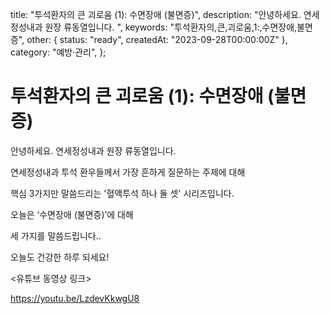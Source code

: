   title: "투석환자의 큰 괴로움 (1): 수면장애 (불면증)",
  description: "안녕하세요. 연세정성내과 원장 류동열입니다. ",
  keywords: "투석환자의,큰,괴로움,1:,수면장애,불면증",
  other: { status: "ready", createdAt: "2023-09-28T00:00:00Z" },
  category: "예방·관리",
};

# 투석환자의 큰 괴로움 (1): 수면장애 (불면증)

안녕하세요. 연세정성내과 원장 류동열입니다.

연세정성내과 투석 환우들께서 가장 흔하게 질문하는 주제에 대해

핵심 3가지만 말씀드리는 '혈액투석 하나 둘 셋' 시리즈입니다.

오늘은 ‘수면장애 (불면증)’에 대해

세 가지를 말씀드립니다..

오늘도 건강한 하루 되세요!

&lt;유튜브 동영상 링크&gt;

https://youtu.be/LzdevKkwgU8
